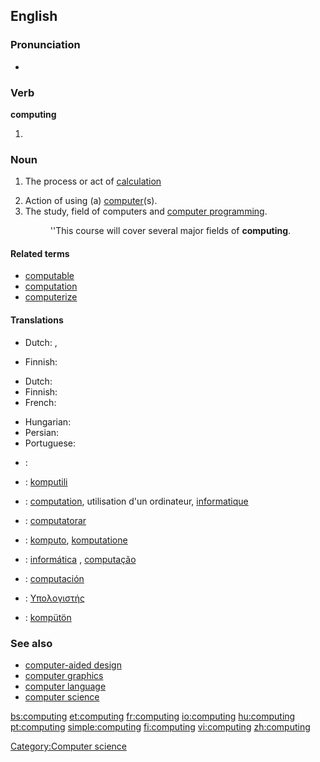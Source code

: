 {{wikipedia}}
==English==

===Pronunciation===
* {{audio|en-us-computing.ogg|Audio (US)}}

===Verb===
'''computing'''

# {{present participle of|compute}}

===Noun===
{{en-noun|-}}

# {{literally}} The process or act of [[calculation]]
# Action of using (a) [[computer]](s).
# The study, field of computers and [[computer programming]].
#: ''This course will cover several major fields of '''computing'''.

====Related terms====
* [[computable]]
* [[computation]]
* [[computerize]]

====Translations====
{{trans-see|calculation}}

{{trans-top|action of using a computer}}
* Dutch: {{t+|nl|computeren}}, {{t|nl|computergebruik|n}}
{{trans-mid}}
* Finnish: {{t-|fi|tietojenkäsittely}}
{{trans-bottom}}

{{trans-top|the study, field of computers and computer programming}}
* Dutch: {{t+|nl|informatica}}
* Finnish: {{t+|fi|tietojenkäsittelytiede}}
* French: {{t+|fr|informatique|f}}
{{trans-mid}}
* Hungarian: {{t-|hu|számítástechnika}}
* Persian: {{t-|fa|انفورماتیک}}
* Portuguese: {{t|pt|Informática}}
{{trans-bottom}}

{{checktrans-top}}
* {{ttbc|Croatian}}: {{t+|hr|računarstvo|n}}
* {{ttbc|Esperanto}}: [[komputili]]
* {{ttbc|French}}: [[computation]], utilisation d'un ordinateur,  [[informatique]]
* {{ttbc|Interlingua}}: [[computatorar]]
* {{ttbc|Novial}}: [[komputo]], [[komputatione]]
* {{ttbc|Portuguese}}: [[informática]] {{f}}, [[computação]] {{f}}
* {{ttbc|Spanish}}: [[computación]]
* {{ttbc|Greek}}: [[Υπολογιστής]]
* {{ttbc|Volapük}}: [[kompütön]]
{{checktrans-bottom}}

===See also===
* [[computer-aided design]]
* [[computer graphics]]
* [[computer language]]
* [[computer science]]

[[Category:Computer science]]

[[bs:computing]]
[[et:computing]]
[[fr:computing]]
[[io:computing]]
[[hu:computing]]
[[pt:computing]]
[[simple:computing]]
[[fi:computing]]
[[vi:computing]]
[[zh:computing]]